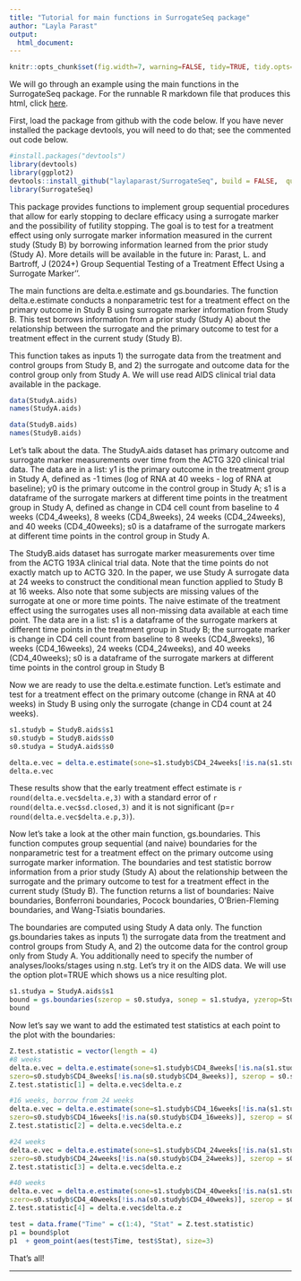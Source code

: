 ```yaml
---
title: "Tutorial for main functions in SurrogateSeq package"
author: "Layla Parast"
output:
  html_document:
---
```


```r
knitr::opts_chunk$set(fig.width=7, warning=FALSE, tidy=TRUE, tidy.opts=list(width.cutoff=60))
```
We will go through an example using the main functions in the SurrogateSeq package. For the runnable R markdown file that produces this html, click [here](https://github.com/laylaparast/SurrogateSeq/blob/main/SurrogateSeq_tutorial.Rmd).

First, load the package from github with the code below. If you have never installed the package devtools, you will need to do that; see the commented out code below.

```r
#install.packages("devtools")
library(devtools)
library(ggplot2)
devtools::install_github("laylaparast/SurrogateSeq", build = FALSE,  quiet = TRUE)
library(SurrogateSeq)

```

This package provides functions to implement group sequential procedures that allow for early stopping to declare efficacy using a surrogate marker and the possibility of futility stopping. The goal is to test for a treatment effect using only surrogate marker information measured in the current study (Study B) by borrowing information learned from the prior study (Study A). More details will be available in the future in: Parast, L. and Bartroff, J (2024+) Group Sequential Testing of a Treatment Effect Using a Surrogate Marker''.

The main functions are delta.e.estimate and
gs.boundaries. The function delta.e.estimate conducts a nonparametric test for a treatment effect on the primary outcome in Study B using surrogate marker information from Study B. This test borrows information from a prior study (Study A) about the relationship between the surrogate and the primary outcome to test for a treatment effect in the current study (Study B). 

This function takes as inputs 1) the surrogate data from the treatment and control groups from Study B, and 2) the surrogate and outcome data for the control group only from Study A.  We will use read AIDS clinical trial data available in the package.

```r
data(StudyA.aids)
names(StudyA.aids)

data(StudyB.aids)
names(StudyB.aids)
```
Let's talk about the data. 
The StudyA.aids dataset has primary outcome and surrogate marker measurements over time from the ACTG 320 clinical trial data. The data are in a list: y1 is the primary outcome in the treatment group in Study A, defined as -1 times (log of RNA at 40 weeks - log of RNA at baseline); y0 is the primary outcome in the control group in Study A; s1 is a dataframe of the surrogate markers at different time points in the treatment group in Study A, defined as change in CD4 cell count from baseline to 4 weeks (CD4_4weeks), 8 weeks (CD4_8weeks), 24 weeks (CD4_24weeks), and 40 weeks (CD4_40weeks); s0 is a dataframe of the surrogate markers at different time points in the control group in Study A.

The StudyB.aids dataset has surrogate marker measurements over time from the ACTG 193A clinical trial data. Note that the time points do not exactly match up to ACTG 320. In the paper, we use Study A surrogate data at 24 weeks to construct the conditional mean function applied to Study B at 16 weeks. Also note that some subjects are missing values of the surrogate at one or more time points. The naive estimate of the treatment effect using the surrogates uses all non-missing data available at each time point. The data are in a list: s1 is a dataframe of the surrogate markers at different time points in the treatment group in Study B; the surrogate marker is change in CD4 cell count from baseline to 8 weeks (CD4_8weeks), 16 weeks (CD4_16weeks), 24 weeks (CD4_24weeks), and 40 weeks (CD4_40weeks); s0 is a dataframe of the surrogate markers at different time points in the control group in Study B


Now we are ready to use the delta.e.estimate function. Let's estimate and test for a treatment effect on the primary outcome (change in RNA at 40 weeks) in Study B using only the surrogate (change in CD4 count at 24 weeks). 
```r
s1.studyb = StudyB.aids$s1
s0.studyb = StudyB.aids$s0
s0.studya = StudyA.aids$s0

delta.e.vec = delta.e.estimate(sone=s1.studyb$CD4_24weeks[!is.na(s1.studyb$CD4_24weeks)], szero=s0.studyb$CD4_24weeks[!is.na(s0.studyb$CD4_24weeks)], szerop = s0.studya$CD4_24weeks, yzerop = StudyA.aids$y0, extrapolate = TRUE)
delta.e.vec
```


These results show that the early treatment effect estimate is `r round(delta.e.vec$delta.e,3)` with a standard error of `r round(delta.e.vec$sd.closed,3)` and it is not significant (p=`r round(delta.e.vec$delta.e.p,3)`). 

Now let's take a look at the other main function, gs.boundaries. This function computes group sequential (and naive) boundaries for the nonparametric test for a treatment effect on the primary outcome using surrogate marker information. The boundaries and test statistic borrow information from a prior study (Study A) about the relationship between the surrogate and the primary outcome to test for a treatment effect in the current study (Study B). The function returns a list of boundaries: Naive boundaries, Bonferroni boundaries, Pocock boundaries, O’Brien-Fleming boundaries, and Wang-Tsiatis boundaries. 

The boundaries are computed using Study A data only. The function gs.boundaries takes as inputs 1) the surrogate data from the treatment and control groups from Study A, and 2) the outcome data for the control group only from Study A. You additionally need to specify the number of analyses/looks/stages using n.stg. Let's try it on the AIDS data. We will use the option plot=TRUE which shows us a nice resulting plot.

```r
s1.studya = StudyA.aids$s1
bound = gs.boundaries(szerop = s0.studya, sonep = s1.studya, yzerop=StudyA.aids$y0, nzero = nrow(s0.studyb), none = nrow(s1.studyb), n.stg=4, plot=TRUE)
bound
```

Now let's say we want to add the estimated test statistics at each point to the plot with the boundaries:

```r
Z.test.statistic = vector(length = 4)
#8 weeks
delta.e.vec = delta.e.estimate(sone=s1.studyb$CD4_8weeks[!is.na(s1.studyb$CD4_8weeks)],
szero=s0.studyb$CD4_8weeks[!is.na(s0.studyb$CD4_8weeks)], szerop = s0.studya$CD4_8weeks,  yzerop = StudyA.aids$y0, extrapolate = TRUE)
Z.test.statistic[1] = delta.e.vec$delta.e.z

#16 weeks, borrow from 24 weeks
delta.e.vec = delta.e.estimate(sone=s1.studyb$CD4_16weeks[!is.na(s1.studyb$CD4_16weeks)],
szero=s0.studyb$CD4_16weeks[!is.na(s0.studyb$CD4_16weeks)], szerop = s0.studya$CD4_24weeks,  yzerop = StudyA.aids$y0, extrapolate = TRUE)
Z.test.statistic[2] = delta.e.vec$delta.e.z

#24 weeks
delta.e.vec = delta.e.estimate(sone=s1.studyb$CD4_24weeks[!is.na(s1.studyb$CD4_24weeks)],
szero=s0.studyb$CD4_24weeks[!is.na(s0.studyb$CD4_24weeks)], szerop = s0.studya$CD4_24weeks, yzerop = StudyA.aids$y0, extrapolate = TRUE)
Z.test.statistic[3] = delta.e.vec$delta.e.z

#40 weeks
delta.e.vec = delta.e.estimate(sone=s1.studyb$CD4_40weeks[!is.na(s1.studyb$CD4_40weeks)],
szero=s0.studyb$CD4_40weeks[!is.na(s0.studyb$CD4_40weeks)], szerop = s0.studya$CD4_40weeks, yzerop = StudyA.aids$y0, extrapolate = TRUE)
Z.test.statistic[4] = delta.e.vec$delta.e.z

test = data.frame("Time" = c(1:4), "Stat" = Z.test.statistic)
p1 = bound$plot
p1  + geom_point(aes(test$Time, test$Stat), size=3)
```


That's all!

---------
